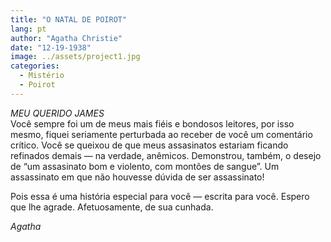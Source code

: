 ---
title: "O NATAL DE POIROT"
lang: pt
author: "Agatha Christie"
date: "12-19-1938"
image: ../assets/project1.jpg
categories: 
  - Mistério
  - Poirot
---

_*MEU QUERIDO JAMES*_  
Você sempre foi um de meus mais fiéis e bondosos leitores, por isso mesmo, fiquei seriamente perturbada ao receber de você um comentário crítico. Você se queixou de que meus assasinatos estariam ficando refinados demais --- na verdade, anêmicos. Demonstrou, também, o desejo de "um assasinato bom e violento, com montões de sangue". Um assassinato em que não houvesse dúvida de ser assassinato!
 
Pois essa é uma história especial para você --- escrita para você. Espero que lhe agrade. Afetuosamente, de sua cunhada.

_Agatha_